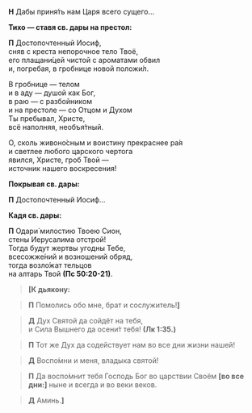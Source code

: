**Н** Дабы приня́ть нам Царя всего сущего…

**Тихо — ставя св. дары на престол:**

**П** Достопочтенный Иосиф,  
сняв с креста непорочное тело Твоё,  
его плащани́цей чистой с ароматами обвил  
и, погребая, в гробнице новой положи́л.

В гробнице — телом  
и в аду — душой как Бог,  
в раю — с разбойником  
и на престоле — со Отцом и Духом  
Ты пребывал, Христе,  
всё наполняя, необъя́тный.

О, сколь живоно́сным и воистину прекраснее ра́я  
и светлее любого царского чертога  
явился, Христе, гроб Твой —  
источник нашего воскресения!

**Покрывая св. дары:**

**П** Достопочтенный Иосиф…

**Кадя св. дары:**

**П** Одари́ милостию Твоею Сион,  
стены Иерусалима отстрой!  
Тогда будут жертвы угодны Тебе,  
всесожже́ний и возношений обряд,  
тогда возло́жат тельцов  
на алтарь Твой **(Пс 50:20-21)**.

>**[К дьякону:**

>**П** Помолись обо мне, брат и сослужитель!**]**

>**Д** Дух Святой да сойдёт на тебя,  
>и Сила Вышнего да осени́т тебя! **(Лк 1:35.)**

>**П** Тот же Дух да содействует нам во все дни жизни нашей!

>**Д** Воспо́мни и меня, владыка святой!

>**П** Да воспо́мнит тебя Господь Бог во царствии Своём **[**во все дни:**]** ныне и всегда и во веки веков.

>**Д** Аминь.**]**
